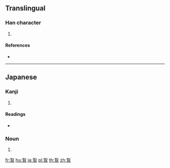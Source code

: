 {{character info/new}}
==Translingual==

===Han character===
{{Han char|rn=196|rad=鳥|as=07|sn=18|four=|canj=FNHAF}}

# {{defn|Han|sort=鳥07}}

====References====
* {{Han ref|kx=1491.241|dkj=46981|dj=2021.380|hdz=74636.151|uh=9D65|ud=40293}}

----

==Japanese==


===Kanji===
{{ja-kanji|grade=|rs=鳥07}}

# {{defn|lang=ja|sort=鳥07}}

====Readings====
* {{ja-readings|kun=[[かけす]] (kakesu)}}

===Noun===
{{ja-noun|かけす|カケス}}

# {{altspell|lang=ja|懸巣}}

[[fr:鵥]]
[[hu:鵥]]
[[ja:鵥]]
[[pl:鵥]]
[[th:鵥]]
[[zh:鵥]]